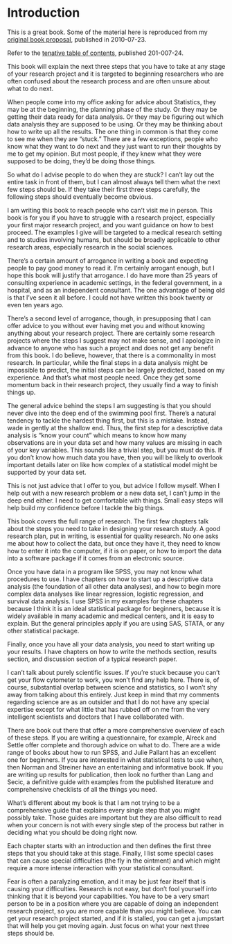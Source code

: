# Introduction

This is a great book. Some of the material here is reproduced from my [original book proposal][sim-prop], published in 2010-07-23.

Refer to the [tenative table of contents][sim-toc], published 201-007-24.



[sim-prop]: http://www.pmean.com/10/SecondBook.html
[sim-toc]: http://www.pmean.com/10/Contents.html

This book will explain the next three steps that you have to take at any stage of your research project and it is targeted to beginning researchers who are often confused about the research process and are often unsure about what to do next. 

When people come into my office asking for advice about Statistics, they may be at the beginning, the planning phase of the study. Or they may be getting their data ready for data analysis. Or they may be figuring out which data analysis they are supposed to be using. Or they may be thinking about how to write up all the results. The one thing in common is that they come to see me when they are "stuck." There are a few exceptions, people who know what they want to do next and they just want to run their thoughts by me to get my opinion. But most people, if they knew what they were supposed to be doing, they'd be doing those things.

So what do I advise people to do when they are stuck? I can't lay out the entire task in front of them, but I can almost always tell them what the next few steps should be. If they take their first three steps carefully, the following steps should eventually become obvious.

I am writing this book to reach people who can't visit me in person. This book is for you if you have to struggle with a research project, especially your first major research project, and you want guidance on how to best proceed. The examples I give will be targeted to a medical research setting and to studies involving humans, but should be broadly applicable to other research areas, especially research in the social sciences.

There's a certain amount of arrogance in writing a book and expecting people to pay good money to read it. I'm certainly arrogant enough, but I hope this book will justify that arrogance. I do have more than 25 years of consulting experience in academic settings, in the federal government, in a hospital, and as an independent consultant. The one advantage of being old is that I've seen it all before. I could not have written this book twenty or even ten years ago.

There's a second level of arrogance, though, in presupposing that I can offer advice to you without ever having met you and without knowing anything about your research project. There are certainly some research projects where the steps I suggest may not make sense, and I apologize in advance to anyone who has such a project and does not get any benefit from this book. I do believe, however, that there is a commonality in most research. In particular, while the final steps in a data analysis might be impossible to predict, the initial steps can be largely predicted, based on my experience. And that's what most people need. Once they get some momentum back in their research project, they usually find a way to finish things up.

The general advice behind the steps I am suggesting is that you should never dive into the deep end of the swimming pool first. There's a natural tendency to tackle the hardest thing first, but this is a mistake. Instead, wade in gently at the shallow end. Thus, the first step for a descriptive data analysis is "know your count" which means to know how many observations are in your data set and how many values are missing in each of your key variables. This sounds like a trivial step, but you must do this. If you don't know how much data you have, then you will be likely to overlook important details later on like how complex of a statistical model might be supported by your data set.

This is not just advice that I offer to you, but advice I follow myself. When I help out with a new research problem or a new data set, I can't jump in the deep end either. I need to get comfortable with things. Small easy steps will help build my confidence before I tackle the big things.

This book covers the full range of research. The first few chapters talk about the steps you need to take in designing your research study. A good research plan, put in writing, is essential for quality research. No one asks me about how to collect the data, but once they have it, they need to know how to enter it into the computer, if it is on paper, or how to import the data into a software package if it comes from an electronic source.

Once you have data in a program like SPSS, you may not know what procedures to use. I have chapters on how to start up a descriptive data analysis (the foundation of all other data analyses), and how to begin more complex data analyses like linear regression, logistic regression, and survival data analysis. I use SPSS in my examples for these chapters because I think it is an ideal statistical package for beginners, because it is widely available in many academic and medical centers, and it is easy to explain. But the general principles apply if you are using SAS, STATA, or any other statistical package.

Finally, once you have all your data analysis, you need to start writing up your results. I have chapters on how to write the methods section, results section, and discussion section of a typical research paper.

I can't talk about purely scientific issues. If you're stuck because you can't get your flow cytometer to work, you won't find any help here. There is, of course, substantial overlap between science and statistics, so I won't shy away from talking about this entirely. Just keep in mind that my comments regarding science are as an outsider and that I do not have any special expertise except for what little that has rubbed off on me from the very intelligent scientists and doctors that I have collaborated with.

There are book out there that offer a more comprehensive overview of each of these steps. If you are writing a questionnaire, for example, Alreck and Settle offer complete and thorough advice on what to do. There are a wide range of books about how to run SPSS, and Julie Pallant has an excellent one for beginners. If you are interested in what statistical tests to use when, then Norman and Streiner have an entertaining and informative book. If you are writing up results for publication, then look no further than Lang and Secic, a definitive guide with examples from the published literature and comprehensive checklists of all the things you need.

What's different about my book is that I am not trying to be a comprehensive guide that explains every single step that you might possibly take. Those guides are important but they are also difficult to read when your concern is not with every single step of the process but rather in deciding what you should be doing right now.

Each chapter starts with an introduction and then defines the first three steps that you should take at this stage. Finally, I list some special cases that can cause special difficulties (the fly in the ointment) and which might require a more intense interaction with your statistical consultant.

Fear is often a paralyzing emotion, and it may be just fear itself that is causing your difficulties. Research is not easy, but don't fool yourself into thinking that it is beyond your capabilities. You have to be a very smart person to be in a position where you are capable of doing an independent research project, so you are more capable than you might believe. You can get your research project started, and if it is stalled, you can get a jumpstart that will help you get moving again. Just focus on what your next three steps should be.